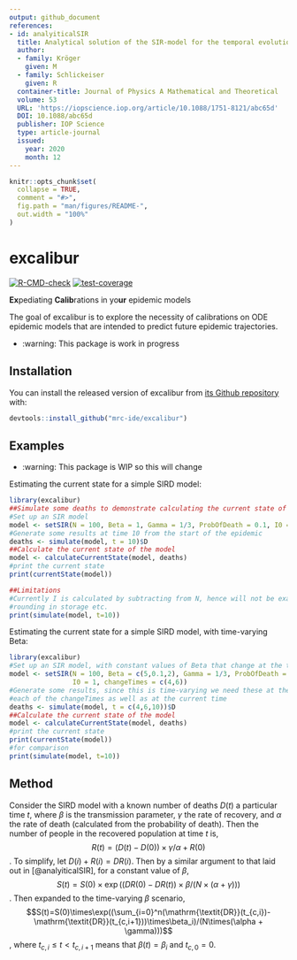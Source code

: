 ```yaml
---
output: github_document
references:
- id: analyiticalSIR
  title: Analytical solution of the SIR-model for the temporal evolution of epidemics. Part A time-independent reproduction factor
  author:
  - family: Kröger
    given: M
  - family: Schlickeiser
    given: R
  container-title: Journal of Physics A Mathematical and Theoretical
  volume: 53
  URL: 'https://iopscience.iop.org/article/10.1088/1751-8121/abc65d'
  DOI: 10.1088/abc65d
  publisher: IOP Science
  type: article-journal
  issued:
    year: 2020
    month: 12
---
```


<!-- README.md is generated from README.Rmd. Please edit that file -->

```r
knitr::opts_chunk$set(
  collapse = TRUE,
  comment = "#>",
  fig.path = "man/figures/README-",
  out.width = "100%"
)
```

# excalibur

<!-- badges: start -->
[![R-CMD-check](https://github.com/mrc-ide/excalibur/actions/workflows/R-CMD-check.yaml/badge.svg?branch=main)](https://github.com/mrc-ide/excalibur/actions/workflows/R-CMD-check.yaml)
[![test-coverage](https://github.com/mrc-ide/excalibur/actions/workflows/test-coverage.yaml/badge.svg?branch=main)](https://github.com/mrc-ide/excalibur/actions/workflows/test-coverage.yaml)
<!-- badges: end -->

**Ex**pediating **Calib**rations in yo**ur** epidemic models

The goal of excalibur is to explore the necessity of calibrations on ODE 
epidemic models that are intended to predict future epidemic trajectories.

* :warning: This package is work in progress

## Installation

You can install the released version of excalibur from [its Github repository](https://github.com/mrc-ide/excalibur) with:

``` r
devtools::install_github("mrc-ide/excalibur")
```

## Examples

* :warning: This package is WIP so this will change

Estimating the current state for a simple SIRD model:

```r
library(excalibur)
##Simulate some deaths to demonstrate calculating the current state of the model
#Set up an SIR model
model <- setSIR(N = 100, Beta = 1, Gamma = 1/3, ProbOfDeath = 0.1, I0 = 1)
#Generate some results at time 10 from the start of the epidemic
deaths <- simulate(model, t = 10)$D
##Calculate the current state of the model
model <- calculateCurrentState(model, deaths)
#print the current state
print(currentState(model))

##Limitations
#Currently I is calculated by subtracting from N, hence will not be exact due to
#rounding in storage etc.
print(simulate(model, t=10))
```

Estimating the current state for a simple SIRD model, with time-varying Beta:

```r
library(excalibur)
#Set up an SIR model, with constant values of Beta that change at the times given
model <- setSIR(N = 100, Beta = c(5,0.1,2), Gamma = 1/3, ProbOfDeath = 0.1, 
                I0 = 1, changeTimes = c(4,6))
#Generate some results, since this is time-varying we need these at the end of
#each of the changeTimes as well as at the current time
deaths <- simulate(model, t = c(4,6,10))$D
##Calculate the current state of the model
model <- calculateCurrentState(model, deaths)
#print the current state
print(currentState(model))
#for comparison
print(simulate(model, t=10))
```

## Method
Consider the SIRD model with a known number of deaths $D(t)$ a particular time $t$, where $\beta$ is the transmission parameter, $\gamma$ the rate of recovery, and $\alpha$ the rate of death (calculated from the probability of death).
Then the number of people in the recovered population at time $t$ is,
$$R(t)=(D(t)-D(0))\times\gamma/\alpha + R(0)$$.
To simplify, let $D(i)+R(i)=\mathrm{\textit{DR}}(i)$.
Then by a similar argument to that laid out in [@analyiticalSIR], for a constant value of $\beta$,
$$S(t) = S(0)\times \exp((\mathrm{\textit{DR}}(0)-\mathrm{\textit{DR}}(t))\times\beta/(N\times(\alpha+\gamma)))$$.
Then expanded to the time-varying $\beta$ scenario,
$$S(t)=S(0)\times\exp((\sum_{i=0}^n(\mathrm{\textit{DR}}(t_{c,i})-\mathrm{\textit{DR}}(t_{c,i+1}))\times\beta_i)/(N\times(\alpha + \gamma)))$$,
where $t_{c,i} \leq t < t_{c,i+1}$ means that $\beta(t) = \beta_i$ and $t_{c,0} = 0$.
